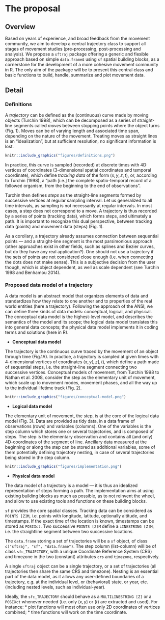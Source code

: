 # The proposal
<!--
This is where the proposal should be outlined. 
-->

## Overview
<!--
At a high-level address what your proposal is and how it will address the problem identified. Highlight any benefits to the R Community that follow from solving the problem. This should be your most compelling section.
-->

Based on years of experience, and broad feedback from the movement
community, we aim to develop a central trajectory class to support all
stages of movement studies (pre-processing, post-processing and
analysis). We propose a `sftraj` package offering a generic and
flexible approach based on simple `data.frame`s using `sf` spatial
building blocks, as a cornerstone for the development of a more
cohesive movement community in R. The only aim of the package will be
to present this central class and basic functions to build, handle,
summarize and plot movement data.


## Detail
<!--
Go into more detail about the specifics of the project and it delivers against the problem.

Depending on project type the detail section should include:

 - [ ] Minimum Viable Product
 - [ ] Architecture
 - [ ] Assumptions
-->


### Definitions

A *trajectory* can be defined as the (continuous) curve made by moving
objects (Turchin 1998), which can be decomposed as a series of
straight-line segments called *moves* between stopping points where
the object turns (Fig. 1). Moves can be of varying length and
associated time span, depending on the nature of the
movement. Treating moves as straight lines is an "idealization", but
at sufficient resolution, no significant information is lost.

```r
knitr::include_graphics("figures/definitions.png")
```

<!-- Turchin p.129 -->

In practice, this curve is sampled (recorded) at discrete times with
4D vertices of coordinates (3-dimensional spatial coordinates and
temporal coordinate), which define *tracking data* of the form $(x, y,
z, t)$, or, according to Turchin (1998), a "path [i.e.] the complete
spatio-temporal record of a followed organism, from the beginning to
the end of observations".

<!-- Is that the opposite? I.e. path in real world; trajectory sampled? -->

Turchin then defines *steps* as the straight-line segments formed by
successive vertices at regular sampling interval. Let us generalized
to all time intervals, as sampling is not necessarily at regular
intervals. In most cases, a step does not correspond to a move.  A
trajectory is thus recorded by a series of points (tracking data),
which forms steps, and ultimately a path. It is important to recognize
this dual perspective, between tracking data (points) and movement
data (steps) (Fig. 1).

As a corollary, a trajectory already assumes connection between
sequential points — and a straight-line segment is the most
parsimonious approach (other approaches exist in other fields, such as
splines and Bezier curves, but do they have any real
application?). One should not use a trajectory if the sets of points
are not considered close enough (i.e. when connecting the dots does
not make sense). This is a subjective decision from the user though,
which is object dependent, as well as scale dependent (see Turchin
1998 and Benhamou 2014).


### Proposed data model of a trajectory

A data model is an abstract model that organizes elements of data and
standardizes how they relate to one another and to properties of the
real world entities (here a trajectory). Following the approach of the
ANSI, we can define three kinds of data models: conceptual, logical,
and physical. The conceptual data model is the highest-level model,
and describes the semantics of the model and its scope; the logical
data model translates this into general data concepts; the physical
data model implements it in coding terms and solutions (here in R).

  * **Conceptual data model**

The trajectory is the continuous curve traced by the movement of an
object through time (Fig.1A). In practice, a trajectory is sampled at
given times with 4-dimensional vertices of coordinates $(x, y [, z],
t)$, which define a path made of sequential steps, i.e. the
straight-line segment connecting two successive vertices. Conceptual
models of movement, from Turchin 1998 to Nathan et al. 2008, consider
the step as the elementary unit of movement, which scale up to
movement modes, movement phases, and all the way up to the individual
lifetime track (Fig. 2).

```r
knitr::include_graphics("figures/conceptual-model.png")
```

  * **Logical data model**

The elementary unit of movement, the step, is at the core of the
logical data model (Fig. 3). Data are provided as tidy data, in a data
frame of observations (rows) and variables (columns). One of the
variables is the step column which stores one or several trajectories,
and is composed of steps. The step is the elementary observation and
contains all (and only) 4D-coordinates of the segment of
line. Ancillary data measured at the beginning or along the step can
be stored as additional variables, some of them potentially defining
trajectory nesting, in case of several trajectories being stored in
the step column.

```r
knitr::include_graphics("figures/implementation.png")
```

  * **Physical data model**

The data model of a trajectory is a model — it is thus an idealized 
representation of steps forming a path. The implementation aims at
using existing building blocks as much as possible, as to not reinvent
the wheel, and allow to use existing tools and functions on these
building blocks.

`sf` provides the core spatial classes. Tracking data can be
considered as `POINTS [Z]M`, i.e. points with longitude, latitude,
optionally altitude, and timestamps. If the exact time of the location
is known, timestamps can be stored as `POSIXct`. Two successive
`POINTS [Z]M` define a `LINESTRING [Z]M`, i.e. the straightline
segment between two successive locations.

The `data.frame` storing a set of trajectories will be a `sf` object,
of class `c("sftraj", "sf", "data.frame")`. The step column
(list-column) will be of class `sfc_TRAJECTORY`, with a unique
Coordinate Reference System (CRS) and timezone in the two (constant)
attributes `crs` and `timezone`, respectively.

A single `sftraj` object can be a single trajectory, or a set of
trajectories (all trajectories then share the same CRS and
timezone). Nesting is an essential part of the data model, as it
allows any user-defined boundaries of a trajectory, e.g. at the
individual level, or (behavioral) state, or year, etc. (including
nested levels, such as individual-year).

Ideally, the `sfc_TRAJECTORY` should behave as a `MULTILINESTRING [Z]`
or a `POSIXct` whenever needed (i.e. only $(x,y)$ or $(t)$ are
extracted and used). For instance:
  * plot functions will most often use only 2D coordinates of vertices
    combined;
  * time functions will work on the time coordinate.




<!-- ∘ attribute "singletons" for 010 points -->


<!-- ### Work in progress -->

<!-- See GitHub issues. -->

<!-- Note (from Mathieu Basille): Check [attribute-geometry-relationship](https://r-spatial.github.io/sf/articles/sf6.html#how-does-sf-deal-with-secondary-geometry-columns), -->
<!-- and how this could be used for interpolation. -->
